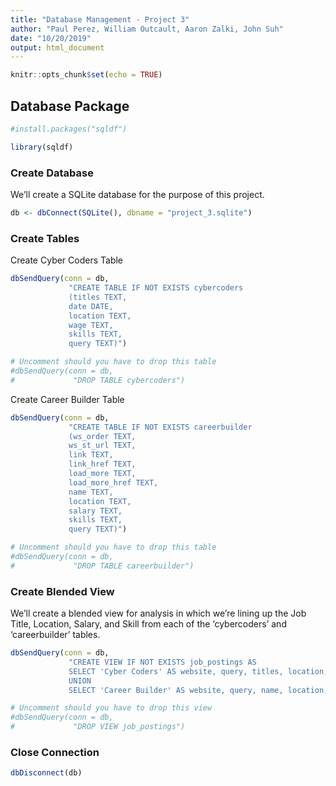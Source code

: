 ```yaml
---
title: "Database Management - Project 3"
author: "Paul Perez, William Outcault, Aaron Zalki, John Suh"
date: "10/20/2019"
output: html_document
---
```


```r
knitr::opts_chunk$set(echo = TRUE)
```

## Database Package
```r
#install.packages("sqldf")
```
```r
library(sqldf)
```

### Create Database
We'll create a SQLite database for the purpose of this project. 
```r
db <- dbConnect(SQLite(), dbname = "project_3.sqlite")
```

### Create Tables
Create Cyber Coders Table
```r
dbSendQuery(conn = db,
             "CREATE TABLE IF NOT EXISTS cybercoders
             (titles TEXT,
             date DATE,
             location TEXT,
             wage TEXT,
             skills TEXT,
             query TEXT)")
```
```r
# Uncomment should you have to drop this table
#dbSendQuery(conn = db,
#             "DROP TABLE cybercoders")
```

Create Career Builder Table
```r
dbSendQuery(conn = db,
             "CREATE TABLE IF NOT EXISTS careerbuilder
             (ws_order TEXT,
             ws_st_url TEXT,
             link TEXT,
             link_href TEXT,
             load_more TEXT,
             load_more_href TEXT,
             name TEXT,
             location TEXT,
             salary TEXT,
             skills TEXT,
             query TEXT)")
```
```r
# Uncomment should you have to drop this table
#dbSendQuery(conn = db,
#             "DROP TABLE careerbuilder")
```



### Create Blended View
We'll create a blended view for analysis in which we're lining up the Job Title, Location, Salary, and Skill from each of the 'cybercoders' and 'careerbuilder' tables.
```r
dbSendQuery(conn = db,
             "CREATE VIEW IF NOT EXISTS job_postings AS
             SELECT 'Cyber Coders' AS website, query, titles, location, wage, skills FROM cybercoders
             UNION
             SELECT 'Career Builder' AS website, query, name, location, salary, skills FROM careerbuilder")
```
```r
# Uncomment should you have to drop this view
#dbSendQuery(conn = db,
#             "DROP VIEW job_postings")
```

### Close Connection
```r
dbDisconnect(db)
```